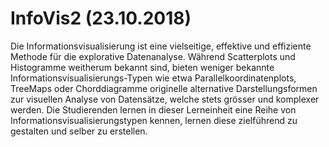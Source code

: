 # InfoVis2 (23.10.2018)

Die Informationsvisualisierung ist eine vielseitige, effektive und effiziente Methode für die explorative Datenanalyse. Während Scatterplots und Histogramme weitherum bekannt sind, bieten weniger bekannte Informationsvisualisierungs-Typen wie etwa Parallelkoordinatenplots, TreeMaps oder Chorddiagramme originelle alternative Darstellungsformen zur visuellen Analyse von Datensätze, welche stets grösser und komplexer werden. Die Studierenden lernen in dieser Lerneinheit eine Reihe von Informationsvisualisierungstypen kennen, lernen diese zielführend zu gestalten und selber zu erstellen.